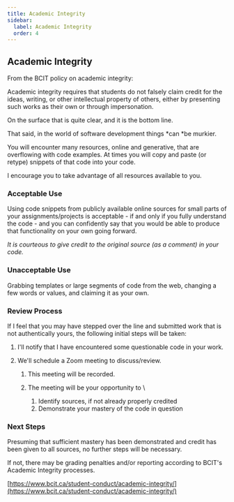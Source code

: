```yaml
---
title: Academic Integrity
sidebar:
  label: Academic Integrity
  order: 4
---
```


## Academic Integrity

From the BCIT policy on academic integrity:

Academic integrity requires that students do not falsely claim credit for the ideas, writing, or other intellectual property of others, either by presenting such works as their own or through impersonation.

On the surface that is quite clear, and it is the bottom line.

That said, in the world of software development things *can *be murkier.

You will encounter many resources, online and generative, that are overflowing with code examples. At times you will copy and paste (or retype) snippets of that code into your code.

I encourage you to take advantage of all resources available to you.

### **Acceptable Use**

Using code snippets from publicly available online sources for small parts of your assignments/projects is acceptable - if and only if you fully understand the code - and you can confidently say that you would be able to produce that functionality on your own going forward.

_It is courteous to give credit to the original source (as a comment) in your code._

### **Unacceptable Use**

Grabbing templates or large segments of code from the web, changing a few words or values, and claiming it as your own.

### **Review Process**

If I feel that you may have stepped over the line and submitted work that is not authentically yours, the following initial steps will be taken:

1. I'll notify that I have encountered some questionable code in your work.
2. We'll schedule a Zoom meeting to discuss/review.

   1. This meeting will be recorded.
   2. The meeting will be your opportunity to \

      1. Identify sources, if not already properly credited
      2. Demonstrate your mastery of the code in question

### **Next Steps**

Presuming that sufficient mastery has been demonstrated and credit has been given to all sources, no further steps will be necessary.

If not, there may be grading penalties and/or reporting according to BCIT's Academic Integrity processes.

[https://www.bcit.ca/student-conduct/academic-integrity/](https://www.bcit.ca/student-conduct/academic-integrity/)
